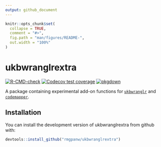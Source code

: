 ```yaml
---
output: github_document
---
```


<!-- README.md is generated from README.Rmd. Please edit that file -->

```r
knitr::opts_chunk$set(
  collapse = TRUE,
  comment = "#>",
  fig.path = "man/figures/README-",
  out.width = "100%"
)
```

# ukbwranglrextra

<!-- badges: start -->
[![R-CMD-check](https://github.com/rmgpanw/ukbwranglrextra/workflows/R-CMD-check/badge.svg)](https://github.com/rmgpanw/ukbwranglrextra/actions)
[![Codecov test coverage](https://codecov.io/gh/rmgpanw/ukbwranglrextra/branch/main/graph/badge.svg)](https://app.codecov.io/gh/rmgpanw/ukbwranglrextra?branch=main)
[![pkgdown](https://github.com/rmgpanw/ukbwranglrextra/workflows/pkgdown/badge.svg)](https://github.com/rmgpanw/ukbwranglrextra/actions)
<!-- badges: end -->

A package containing experimental add-on functions for [`ukbwranglr`](https://rmgpanw.github.io/ukbwranglr/) and [`codemapper`](https://rmgpanw.github.io/codemapper/).

## Installation

You can install the development version of ukbwranglrextra from github with:

``` r
devtools::install_github("rmgpanw/ukbwranglrextra")
```
